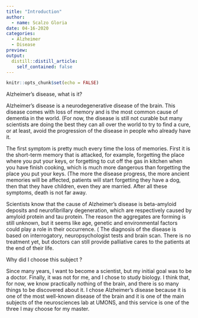 ```yaml
---
title: "Introduction"
author:
  - name: Scalzo Gloria
date: 04-16-2020
categories:
  - Alzheimer 
  - Disease
preview: 
output:
  distill::distill_article:
    self_contained: false
---
```


```r
knitr::opts_chunk$set(echo = FALSE)
```



Alzheimer’s disease, what is it?

Alzheimer’s disease is a neurodegenerative disease of the brain. This disease comes with loss of memory and is the most common cause of dementia in the world. (For now, the disease is still not curable but many scientists are doing the best they can all over the world to try to find a cure, or at least, avoid the progression of the disease in people who already have it. 

The first symptom is pretty much every time the loss of memories. First it is the short-term memory that is attacked, for example, forgetting the place where you put your keys, or forgetting to cut off the gas in kitchen when you have finish cooking, which is much more dangerous than forgetting the place you put your keys. (The more the disease progress, the more ancient memories will be affected, patients will start forgetting they have a dog, then that they have children, even they are married. After all these symptoms, death is not far away. 

Scientists know that the cause of Alzheimer’s disease is beta-amyloid deposits and neurofibrillary degeneration, which are respectively caused by amyloid protein and tau protein. The reason the aggregates are forming is still unknown, but it seems like age, genetic and environmental factors could play a role in their occurrence. (
The diagnosis of the disease is based on interrogatory, neuropsychologist tests and brain scan. There is no treatment yet, but doctors can still provide palliative cares to the patients at the end of their life. 

Why did I choose this subject ? 

Since many years, I want to become a scientist, but my initial goal was to be a doctor. Finally, it was not for me, and I chose to study biology. I think that, for now, we know practically nothing of the brain, and there is so many things to be discovered about it. I chose Alzheimer’s disease because it is one of the most well-known disease of the brain and it is one of the main subjects of the neurosciences lab at UMONS, and this service is one of the three I may choose for my master. 



